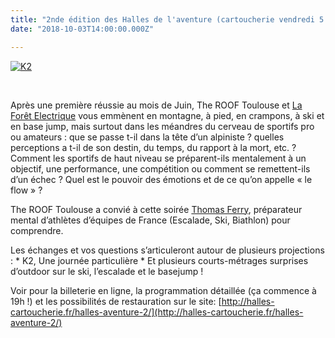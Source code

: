 ```yaml
---
title: "2nde édition des Halles de l'aventure (cartoucherie vendredi 5 octobre 19h)"
date: "2018-10-03T14:00:00.000Z"

---
```


[![K2](/uploads/K2.jpg)](http://fontaines-garonne.fr/wp-content/uploads/2018/10/K2.jpg)

 

Après une première réussie au mois de Juin, The ROOF Toulouse et [La Forêt Electrique](http://halles-cartoucherie.fr/home-resp/espace-ephemere/) vous emmènent en montagne, à pied, en crampons, à ski et en base jump, mais surtout dans les méandres du cerveau de sportifs pro ou amateurs : que se passe t-il dans la tête d’un alpiniste ? quelles perceptions a t-il de son destin, du temps, du rapport à la mort, etc. ? Comment les sportifs de haut niveau se préparent-ils mentalement à un objectif, une performance, une compétition ou comment se remettent-ils d’un échec ? Quel est le pouvoir des émotions et de ce qu’on appelle « le flow » ?

The ROOF Toulouse a convié à cette soirée [Thomas Ferry](http://prepa-performance.com/), préparateur mental d’athlètes d’équipes de France (Escalade, Ski, Biathlon) pour comprendre.

Les échanges et vos questions s’articuleront autour de plusieurs projections : \* K2, Une journée particulière \* Et plusieurs courts-métrages surprises d’outdoor sur le ski, l’escalade et le basejump !

Voir pour la billeterie en ligne, la programmation détaillée (ça commence à 19h !) et les possibilités de restauration sur le site: [http://halles-cartoucherie.fr/halles-aventure-2/](http://halles-cartoucherie.fr/halles-aventure-2/)
